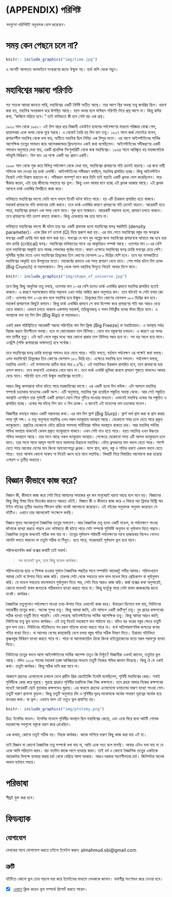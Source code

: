 # (APPENDIX) পরিশিষ্ট {-}

*সবগুলো পরিশিষ্টই অনুবাদক যোগ করেছেন।*

# সময় কেন পেছনে চলে না? {#time}

```r
knitr:: include_graphics("img/time.jpg")
```

এ অংশটি আপাতত অনলাইনে সংস্করণের জন্যে উন্মুক্ত নয়। হার্ড কপি থেকে পড়ুন। 

# মহাবিশ্বের সম্ভাব্য পরিণতি {#fate}

গত শতকে আমরা জানতে পারি, মহাবিশ্বের একটি নির্দিষ্ট অতীত আছে। তার আগে স্থির অবস্থা তত্ত্ব জনপ্রিয় ছিল। ধারণা করা হত, মহাবিশ্ব অনন্তকাল ধরে উপস্থিত আছে। বয়স অনন্ত হলে ভবিষ্যৎ পরিণতি নিয়ে প্রশ্ন আসে না। কিন্তু কবির কথা, “জন্মিলে মরিতে হবে।“ তাই ভবিষ্যতে কী হবে সেটা বড় এক প্রশ্ন। 

১৯২০ সাল থেকে ১৯৫০। এই বিশ বছর ধরে বিজ্ঞানী এডউইন হাবলের পর্যবেক্ষণের মাধ্যমে পরিষ্কার বোঝা গেল, ছায়াপথরা একে অপর থেকে দূরে সরছে। এ থেকেই তৈরি হয় বিগ ব্যাং তত্ত্ব। ১৯২৭ সালে জর্জ লেমেইত্র বলেন, প্রসারণশীল মহাবিশ্ব থেকে বলা যায়, অতীতে মহাবিশ্ব ছিল নিবিড় এক বিন্দুর মতো। এর আগে আইনস্টাইনের সার্বিক আপেক্ষিক তত্ত্বের সমাধান করে আলেকজান্ডার ফ্রিডম্যানও একই কথা বলেছিলেন। আইনস্টাইনের সমীকরণের একটি সমাধান অনুসারে দেখা যায়, একটি প্রাথমিক সিংগুলারিটি থেকে জন্ম মহাবিশ্বের। ১৯৬৪ সালে আবিষ্কৃত হয় মহাজাগতিক পটভূমি বিকিরণ। বিগ ব্যাং এর পক্ষে একটি বড় প্রমাণ একটি। 

১৯৯৮ সাল থেকে শুরু করে বিভিন্ন পর্যবেক্ষণ থেকে দেখা যায়, মহাবিশ্বের প্রসারণের গতি ক্রমেই বাড়ছে। এর জন্য দায়ী শক্তিকে নাম দেওয়া হয় ডার্ক এনার্জি। আইনস্টাইনের সমীকরণ বলছিল, মহাবিশ্ব প্রসারিত হচ্ছে। কিন্তু আইনস্টাইন নিজেই সেটা বিশ্বাস করতেন না। সমীকরণ অসম্পূর্ণ মনে করে তিনি তাই বাড়তি একটি ধ্রুবক যোগ করেছিলেন। পরে স্বীকার করেন, এটা তার জীবনের সবচেয়ে বড় ভুল। কিন্তু এখন আবার মনে হচ্ছে এই ধ্রুবক দরকার আছে। এই ধ্রুবক আসলে ডার্ক এনার্জির বিপরীতে কাজ করে। 

ভবিষ্যতে মহাবিশ্বের ভাগ্যে মোটা দাগে বললে তিনটি ঘটনা ঘটতে পারে। হয় এটি চিরকাল প্রসারিত হতে থাকবে। মহাকর্ষ প্রসারণের গতি কমানোর চেষ্টা করবে। তবে ডার্ক এনার্জির কারণে প্রসারণের গতি ক্রমেই বাড়বে। আরেকটি হতে পারে, মহাবিশ্বের প্রসারণ এক সময় থেমে যাবে। শুরু হবে সঙ্কোচন। আরেকটি সম্ভাবনা হলো, প্রসারণ চলতে থাকবে। তবে প্রসারণের গতি ক্রমশ কমতে থাকবে। কিন্তু একেবারে বন্ধ হয়ে যাবে না। 

ভবিষ্যতে মহাবিশ্বের ভাগ্যে কী ঘটবে তার বড় একটি প্রভাবক হলো মহাবিশ্বের ঘনত্ব পরামিতি (density parameter)। একে গ্রিক বর্ণ ওমেগা (Ω) দিয়ে প্রকাশ করা হয়। এর মান পেতে মহাবিশ্বের বস্তুর গড় ঘনত্বকে ঘনত্বের একটি ক্রান্তি মান দ্বারা ভাগ করা হয়। ঘনত্বের যে মান খুব অল্পের জন্য মহাবিশ্বের প্রসারণকে থামাতে বন্ধ হবে তার নাম ক্রান্তি (critical) ঘনত্ব। 
মহাবিশ্বের ভবিষ্যতের সাথে এর আকৃতিরও সম্পর্ক আছে। ওমেগার মান ১-এর বেশি হলে মহাবিশ্বের আকৃতি হবে আবদ্ধ গোলকের পৃষ্ঠের মতো। কারণ এক্ষেত্রে মহাবিশ্বের ঘনত্ব ক্রান্তি ঘনত্বের চেয়ে বেশি। পৃথিবীর পৃষ্ঠের মতো এমন মহাবিশ্বের ত্রিভুজের তিন কোণের যোগফল ১৮০ ডিগ্রির বেশি হবে। তবে বড় মাপকাঠিতে মহাবিশ্বের আকৃতি হবে উপবৃত্তের মতো। মহাকর্ষের প্রভাবে এক সময় প্রসারণ থেমে যাবে। শেষ পর্যন্ত ঘটবে বিগ ক্রাঞ্চ (Big Crunch) বা মহাসঙ্কোচন। বিন্দু থেকে আসা মহাবিশ্ব বিন্দুতে গিয়েই আবার মিশে যাবে। 

```r
knitr:: include_graphics("img/shape_of_universe.jpg")
```

তবে কিছু কিছু আধুনিক তত্ত্ব বলছে, ওমেগার মান ১-এর বেশি হলেও ডার্ক এনার্জির প্রভাবে মহাবিশ্ব প্রসারিত হতেই থাকবে। এ কারণে মহাসঙ্কোচন ঘটার সম্ভাবনা এখন পর্যন্ত অর্জিত জ্ঞান অনুসারে কম। তবে ঘটবেই না সেটা বলার জো নেই। 
ওমেগার মান ১-এর কম হলে মহাবিশ্ব হবে উন্মুক্ত। ত্রিভুজের তিন কোণের যোগফল ১৮০ ডিগ্রির কম হবে। মহাকর্ষ প্রসারণকে কিছুটা কমাবে। কিন্তু ডার্ক এনার্জির প্রভাবে সে বাধা উপেক্ষা করে প্রসারণের গতি বরং আরও বেড়ে যেতে থাকবে। এভাবে চলতে থাকলে একসময় মহাকর্ষ, তড়িচ্চুমকত্ব ও সবল নিউক্লীয় বলের বাঁধন ছিঁড়ে যাবে। এ অবস্থাকে বলা হয় বিগ রিপ (Big Rip) বা মহাভাঙন। 

একই রকম পরিস্থিতিতে আরেকটি সম্ভাব্য পরিণতির নাম বিগ ফ্রিজ (Big Freeze) বা মহাহিমায়ন। এ অবস্থায় সর্বত্র বিরাজ করবে হিমশীতল অবস্থা। হবে না কোনোরকম তাপ বিনিময়। থেমে যাব বস্তুকণার চলাচল। এ কারণে এর অপর নাম তাপীর মৃত্যু। এটা ঘটে গেলে বস্তুর মধ্যে আর কোনো প্রকার তাপ বিনিময় সম্ভব হবে না। সব যন্ত্র অচল হয়ে যাবে। এনট্রপি (শক্তি রূপান্তরের অক্ষমতা) হবে সর্বোচ্চ। 

তবে মহাবিশ্বের ঘনত্ব ক্রান্তি ঘনত্বের সমানও হয়ে যেতে পারে। সত্যি বলতে, বর্তমান পর্যবেক্ষণ এর পক্ষেই কথা বলছে। এমন মহাবিশ্বেই ত্রিভুজের তিন কোণের যোগফল ১৮০ ডিগ্রি হয়। এক্ষেত্রে মহাবিশ্ব হবে সমতল। পর্যবেক্ষণ বলছে, মহাবিশ্ব এমনই। এই ফলাফলের ত্রুটির মাত্রা মাত্র ০.৪%। এই মহাবিশ্বও চিরকাল প্রসারিত হবে, তবে প্রসারণের হার ক্রমশ কমবে। তবে কখনোই একেবারে থেমে যাবে না। তবে ডার্ক এনার্জি ভূমিকা রাখলে প্রসারণ শুরুতে থামলেও আবার বেড়ে যাবে। পরিণতি হবে সেই উন্মুক্ত মহাবিশ্বের মতোই। 

আরও কিছু কমসম্ভাব্য ঘটনা ঘটতে পারে মহজাবিশ্বের ভাগ্যে। এর একটি হলো বিগ বাউন্স। এটা আসলে মহাবিশ্ব সম্পর্কে চক্রাকার মডেলের একটি অংশ। এটি অনুসারে, মহাবিশ্ব শুরু হয়েছিল সঙ্কুচিত অবস্থা থেকে। আর সেই সঙ্কুচিত অবস্থাটা এসেছিল তার পূর্ববর্তী একটি প্রসারণ থেমে গিয়ে গুটিয়ে যাওয়ার মাধ্যমে। এভাবেই মহাবিশ্ব একের পর সঙ্কুচিত ও প্রসারিত হচ্ছে। একের পর ঘটছে বিগ ব্যাং ও বিগ ক্রাঞ্চ। এ জন্যেই এই মডেলের নাম চক্রাকার মডেল। 

বিজ্ঞানীরা বলছেন আরও একটি সম্ভাবনার কথা। এর নাম বিগ স্লার্প (Big Slurp)। স্লার্প অর্থ গ্রাস করা বা গ্রাস করার সময় সৃষ্ট শব্দ। এ তত্ত্ব অনুসারে মহাবিশ্ব এখন নকল ভ্যাকুয়াম অবস্থায় আছে। যেকোনো সময় চলে যেতে পারে প্রকৃত ভ্যাকুয়ামে। প্রকৃতির যেকোনো ভৌত প্রক্রিয়া সবসময় সর্বিনিম্নের শক্তির অবস্থানে থাকতে চায়। আর মহাবিশ্ব সর্বনিম্ন শক্তির অবস্থায় থাকলেই কেবল প্রকৃত ভ্যাকুয়ামে থাকবে। এখন সেটা নাও হতে পারে। হয়ত মহাবিশ্ব এখন উচ্চতর শক্তির অবস্থানে আছে। তার মানে আছে নকল ভ্যাকুয়াম অবস্থায়। সেক্ষেত্রে যেকোনো সময় এটি আসল ভ্যাকুয়ামে চলে যাবে। তার সাথে সাথে আমূল পাল্টে যাবে আমাদের চিরচেনা মহাবিশ্ব। ভৌত ধ্রুবকদের মান বদলে যেতে পারে। পাল্টে যেতে পারে আলোর বেগের মান কিংবা অ্যাভোগেড্রো ধ্রুবক। ফলে স্থান, কাল, বস্তু ও শক্তির ধারণা একদম বদলে যেতে পারে। হয়ত আগাম কোনো সঙ্কেত না দিয়েই ধ্বংস হয়ে যাবে মহাবিশ্ব। 
বিষয়টি নিয়ে বিস্তারিত আলোচনা করা হয়েছে এগারশ ও তৃতীয় অধ্যায়ে। 

# বিজ্ঞান কীভাবে কাজ করে? {#science}

বিজ্ঞান কী, কীভাবে কাজ করে সেটা নিয়ে আমাদের সমাজের খুব কম মানুষেরই ধারণা আছে বলে মনে হয়। বিজ্ঞানের কিছু কিছু বিষয় নিয়ে বিতর্কের কারণও সম্ভবত এটাই। বিজ্ঞান কী ও কীভাবে কাজ করে এ বিষয়ে অ্যা ব্রিফার হিস্ট্রি অব টাইম বইয়ের তৃতীয় অধ্যায়ে স্টিফেন হকিং যথেষ্ট আলোচনা করেছেন। এই বইয়ের অনুবাদক অনুবাদ করেছেন সে বইটিও। এখানে তার আলোকেই সংক্ষেপে বলছি। 

বিজ্ঞান মূলত অনেকগুলো বৈজ্ঞানিক তত্ত্বের সমাবেশ। আর বৈজ্ঞানিক তত্ত্ব হলো একটি মডেল, যা পর্যবেক্ষণে পাওয়া ঘটনাকে ব্যাখ্যা করতে পারবে এবং ভবিষ্যতে কী ঘটতে পারে সেটা সম্পর্কে সুনির্দিষ্ট অনুমান বা পূর্বাভাস দিতে পারবে। বৈজ্ঞানিক তত্ত্বকে কখনোই সঠিক বলা যায় না। তত্ত্বের পূর্বাভাস পরিবর্তী পর্যবেক্ষণের সাথে হাজারবার মিলেও গেলেও আপনি বলতে পারবেন না তত্ত্বটা সঠিক বা নিঁখুত। হতে পারে, পরেরবারই পূর্বাভাস ভুল হয়ে যাবে। 

পরিসংখ্যানবিদ জর্জ বক্সের কথাটি তাই যথার্থ। 

> সব মডেলই ভুল, তবে কিছু মডেল কার্যকর।

পরিসংখ্যানের ছাত্র ও শিক্ষক হওয়ার সুবাদে বৈজ্ঞানিক পদ্ধতির সাথে সম্পর্কটা আরেকটু গভীর আমার। পরিসংখ্যানে আমরা ডেটা বা উপাত্ত নিয়ে কাজ করি। তারপর সেটা থেকে সবচেয়ে ভাল ভাল মডেল দিয়ে প্রেডিকশন বা পূর্বানুমান করি। যে মডেল সবচেয়ে ভালোভাবে পূর্বানুমান দিতে পার, সেটা নিয়ে আরও কাজ করি। জর্জ বক্সের কথা অনুসারেই, কোনো মডেলই বাস্তব জগতকে সঠিকভাবে ব্যাখ্যা করতে পারে না। কিন্তু যতটুকু পারে সেটা বাস্তব কাজকর্মের জন্যে যথেষ্ট। কার্যকর। 

বৈজ্ঞানিক তত্ত্বগুলোও পর্যবেক্ষণে পাওয়া তথ্য-উপাত্ত নিয়ে এভাবেই কাজ করে। উদাহরণ হিসেবে বলা যায়, নিউটনের মহাকর্ষীয় তত্ত্বের কথা। অনেক সুন্দর তত্ত্ব। কিন্তু আমরা জানি, এটা আসলে একটি ত্রুটিপূর্ণ তত্ত্ব। বুধ গ্রহের কক্ষপথের সঠিক ব্যাখ্যা তত্ত্বটি দিতে পারেনি। যেটা পেরেছে আইনস্টাইনের সার্বিক আপেক্ষিক তত্ত্ব। কিন্তু আমরা আরও জানি, নিউটনের তত্ত্ব ভুল হলেও কার্যকর। এই তত্ত্ব দিয়েই মহাকাশে যান পাঠানো হয়। যদিও বড় ভরের বস্তুর ক্ষেত্রে তত্ত্বটি ভুল ফল দেয়। নিউটনের গতিবিদ্যাও সব রকম গতিকে ব্যাখ্যা করতে পারে না। ব্যর্থ অতিপারমাণবিক জগতের কণার গতির ব্যখ্যা দিতে। বা আলোর বেগের কাছাকাছি বেগে চলার বস্তুর গতির সঠিক বিবরণ দিতে। চিরায়ত গতিবিদ্যা কৃষ্ণবস্তুর বিকিরণ ব্যাখ্যা করতে পারে না। পারে না আলোকতড়িৎ ক্রিয়া কিংবা হাইড্রোজেনের মতো সরল পরমাণুর ব্যাখ্যা দিতে। 

নিউটনের তত্ত্বের বদলে আসা আইনস্টাইনের সার্বিক আপেক্ষ তত্ত্বও কি নিখুঁত? বিজ্ঞানীরা এখনই জানেন, তত্ত্বটায় ভুল আছে। যদিও ২০১৫ সালের মহাকর্ষ তরঙ্গ আবিষ্কারের মাধ্যমে তত্ত্বটি নিজের শক্তির জানান দিয়েছে। কিন্তু ঐ যে একই কথা। তত্ত্বটা কার্যকর। কিন্তু সঠিক দাবি করা যাবে না। 

আকাশে গ্রহদের এলোমেলো চলাচল দেখে প্রাচীন গ্রিক জ্যোতির্বিদ টলেমি বলেছিলেন, পৃথিবী মহাবিশ্বের কেন্দ্র। সবাই পৃথিবীকে কেন্দ্র করে ঘুরছে। ঘুরছে গ্রহরাও পৃথিবীর চারদিকে নিজ নিজ কক্ষপথে। তবে গ্রহরা আবার নিজের কক্ষপথের মধ্যেই আরেকটি ছোট বৃত্তাকার কক্ষপথেও ঘুরছে। এর মাধ্যমে গ্রহদের এলোমেলো চলাচলের দারুণ ব্যাখ্যা পাওয়া গেল। তত্ত্বটি দারুণ প্রশংসা কুড়াল। কিন্তু তত্ত্বটি অনুসারে চাঁদ ও পৃথিবীর দূরত্ব মাঝেমাঝে অর্ধেক সাধারণ দূরত্বের অর্ধেক হয়ে যাওয়ার কথা। যা ভুল। এভাবে ভাল এই তত্ত্বও ভুল প্রমাণিত হয়। 

```r
knitr:: include_graphics("img/ptolemy.png")
```
 
চিত্র: টলেমির মডেল। টলেমির মডেলে পৃথিবীর অবস্থান ছিল মহাবিশ্বের কেন্দ্রে, এবং একে ঘিরে রাখা আটটি গোলক মহাকাশের সবগুলো বস্তুকে ধারণ করে রেখেছিল।

এক কথায়, কোনো তত্ত্বই সঠিক নয়। নিছক কার্যকর। কাজে লাগিয়ে দারুণ কিছু কাজ করা যায় এই যা। 

তাই বিজ্ঞান বা কোনো বৈজ্ঞানিক তত্ত্ব সম্পর্কে বলা যায় না, আমি একে সত্য বলে মানছি। আবার এটাও বলা যায় না যে একে আমি পরিত্যাগ করব। বরং যতদিন কাজে লাগে ব্যবহার করব। তাই ধর্ম ও কোনো বৈজ্ঞানিক তত্ত্বের একটাকে আরেকটার বিপক্ষে ব্যবহার করার চর্চা থেকে বেরিয়ে আসা দরকার। আরও দরকার সহনশীলতার চর্চা। জিনিসটার অনেক অভাব বর্তমান সময়ে। 

# পরিভাষা {#terms}

শীঘ্রই যুক্ত করা হবে। 

# ফিডব্যাক {#feedback}

## যোগাযোগ 

লেখকের সাথে যোগাযোগ করতে চাইলে ইমেইল করুন: almahmud.sbi@gmail.com

## ত্রুটি 

বইটিতে কোনো ভুল চোখ পড়লে দয়া করে ইমেইলের মাধ্যমে লেখককে জানান। যথাশীঘ্র সংশোধন করে নেওয়া হবে। 

- [x] [এখানে](https://github.com/mahmudstat/l3m/issues/new) ক্লিক করেও ভুল সম্পর্কে রিপোর্ট করতে পারেন। 